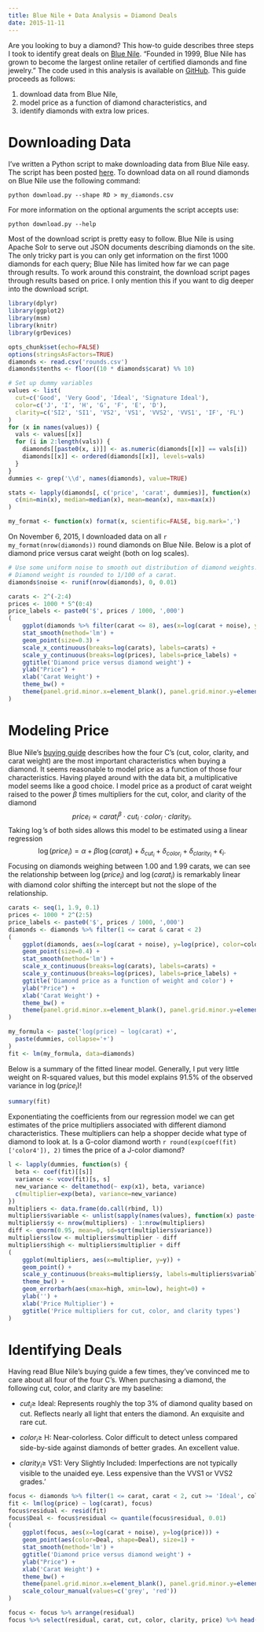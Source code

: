 ```yaml
---
title: Blue Nile + Data Analysis = Diamond Deals
date: 2015-11-11
---
```


Are you looking to buy a diamond? This how-to guide describes three
steps I took to identify great deals on [Blue
Nile][blue-nile]. "Founded in 1999, Blue Nile has grown to become the
largest online retailer of certified diamonds and fine jewelry." The
code used in this analysis is available on [GitHub][repo]. This guide
proceeds as follows:

1.  download data from Blue Nile,
2.  model price as a function of diamond characteristics, and
3.  identify diamonds with extra low prices.

# Downloading Data

I've written a Python script to make downloading data from Blue Nile
easy. The script has been posted [here][download.py]. To download data
on all round diamonds on Blue Nile use the following command:

    python download.py --shape RD > my_diamonds.csv

For more information on the optional arguments the script accepts use:

    python download.py --help

Most of the download script is pretty easy to follow. Blue Nile is
using Apache Solr to serve out JSON documents describing diamonds on
the site. The only tricky part is you can only get information on the
first 1000 diamonds for each query; Blue Nile has limited how far we
can page through results. To work around this constraint, the download
script pages through results based on price. I only mention this if
you want to dig deeper into the download script.

```r
library(dplyr)
library(ggplot2)
library(msm)
library(knitr)
library(grDevices)

opts_chunk$set(echo=FALSE)
options(stringsAsFactors=TRUE)
diamonds <- read.csv('rounds.csv')
diamonds$tenths <- floor((10 * diamonds$carat) %% 10)

# Set up dummy variables
values <- list(
  cut=c('Good', 'Very Good', 'Ideal', 'Signature Ideal'),
  color=c('J', 'I', 'H', 'G', 'F', 'E', 'D'),
  clarity=c('SI2', 'SI1', 'VS2', 'VS1', 'VVS2', 'VVS1', 'IF', 'FL')
)
for (x in names(values)) {
  vals <- values[[x]]
  for (i in 2:length(vals)) {
    diamonds[[paste0(x, i)]] <- as.numeric(diamonds[[x]] == vals[i])
    diamonds[[x]] <- ordered(diamonds[[x]], levels=vals)
  }
}
dummies <- grep('\\d', names(diamonds), value=TRUE)

stats <- lapply(diamonds[, c('price', 'carat', dummies)], function(x)
  c(min=min(x), median=median(x), mean=mean(x), max=max(x))
)

my_format <- function(x) format(x, scientific=FALSE, big.mark=',')
```

On November 6, 2015, I downloaded data on all `r my_format(nrow(diamonds))`
round diamonds on Blue Nile. Below is a
plot of diamond price versus carat weight (both on log scales).

```r
# Use some uniform noise to smooth out distribution of diamond weights.
# Diamond weight is rounded to 1/100 of a carat.
diamonds$noise <- runif(nrow(diamonds), 0, 0.01)

carats <- 2^(-2:4)
prices <- 1000 * 5^(0:4)
price_labels <- paste0('$', prices / 1000, ',000')
(
    ggplot(diamonds %>% filter(carat <= 8), aes(x=log(carat + noise), y=log(price))) +
    stat_smooth(method='lm') +
    geom_point(size=0.3) +
    scale_x_continuous(breaks=log(carats), labels=carats) +
    scale_y_continuous(breaks=log(prices), labels=price_labels) +
    ggtitle('Diamond price versus diamond weight') +
    ylab("Price") +
    xlab('Carat Weight') +
    theme_bw() +
    theme(panel.grid.minor.x=element_blank(), panel.grid.minor.y=element_blank())
)
```

# Modeling Price

Blue Nile's [buying guide][buying-guide] describes how the four C's
(cut, color, clarity, and carat weight) are the most important
characteristics when buying a diamond. It seems
reasonable to model price as a function of those four
characteristics. Having played around with the data bit, a
multiplicative model seems like a good choice. I model price as a product of
carat weight raised to the power $\beta$ times multipliers for the
cut, color, and clarity of the diamond
$$
price_i \propto carat_i^\beta \cdot cut_i \cdot color_i \cdot clarity_i.
$$
Taking $\log$'s of both sides allows this model to be estimated using
a linear regression
$$
\log(price_i) = \alpha + \beta \log(carat_i) + \delta_{cut_i} +
\delta_{color_i} + \delta_{clarity_i} + \epsilon_i.
$$
Focusing on diamonds weighing between 1.00 and 1.99 carats, we can see
the relationship between $\log(price_i)$ and $\log(carat_i)$ is
remarkably linear with diamond color shifting the intercept but not
the slope of the relationship.

```r
carats <- seq(1, 1.9, 0.1)
prices <- 1000 * 2^(2:5)
price_labels <- paste0('$', prices / 1000, ',000')
diamonds <- diamonds %>% filter(1 <= carat & carat < 2)
(
    ggplot(diamonds, aes(x=log(carat + noise), y=log(price), color=color)) +
    geom_point(size=0.4) +
    stat_smooth(method='lm') +
    scale_x_continuous(breaks=log(carats), labels=carats) +
    scale_y_continuous(breaks=log(prices), labels=price_labels) +
    ggtitle('Diamond price as a function of weight and color') +
    ylab("Price") +
    xlab('Carat Weight') +
    theme_bw() +
    theme(panel.grid.minor.x=element_blank(), panel.grid.minor.y=element_blank())
)

my_formula <- paste('log(price) ~ log(carat) +',
  paste(dummies, collapse='+')
)
fit <- lm(my_formula, data=diamonds)
```

Below is a summary of the fitted linear model. Generally, I put very
little weight on R-squared values, but this model explains 91.5% of
the observed variance in $\log(price_i)$!

```r
summary(fit)
```

Exponentiating the coefficients from our regression model we can get estimates of the price multipliers associated with different diamond characteristics. These multipliers can help a shopper decide what type of diamond to look at. Is a G-color diamond worth `r round(exp(coef(fit)['color4']), 2)` times the price of a J-color diamond?

```r
l <- lapply(dummies, function(s) {
  beta <- coef(fit)[[s]]
  variance <- vcov(fit)[s, s]
  new_variance <- deltamethod(~ exp(x1), beta, variance)
  c(multiplier=exp(beta), variance=new_variance)
})
multipliers <- data.frame(do.call(rbind, l))
multipliers$variable <- unlist(sapply(names(values), function(x) paste(values[[x]][-1], '-', x)))
multipliers$y <- nrow(multipliers) - 1:nrow(multipliers)
diff <- qnorm(0.95, mean=0, sd=sqrt(multipliers$variance))
multipliers$low <- multipliers$multiplier - diff
multipliers$high <- multipliers$multiplier + diff
(
    ggplot(multipliers, aes(x=multiplier, y=y)) +
    geom_point() +
    scale_y_continuous(breaks=multipliers$y, labels=multipliers$variable) +
    theme_bw() +
    geom_errorbarh(aes(xmax=high, xmin=low), height=0) +
    ylab('') +
    xlab('Price Multiplier') +
    ggtitle('Price multipliers for cut, color, and clarity types')
)
```

# Identifying Deals

Having read Blue Nile's buying guide a few times, they've convinced me to care about all four of the four C's. When purchasing a diamond, the following cut, color, and clarity are my baseline:

* $cut_i \ge$ Ideal: Represents roughly the top 3% of diamond quality based on cut. Reflects nearly all light that enters the diamond. An exquisite and rare cut.

* $color_i \ge$ H: Near-colorless. Color difficult to detect unless compared side-by-side against diamonds of better grades. An excellent value.

* $clarity_i \ge$ VS1: Very Slightly Included: Imperfections are not typically visible to the unaided eye. Less expensive than the VVS1 or VVS2 grades.'

```r
focus <- diamonds %>% filter(1 <= carat, carat < 2, cut >= 'Ideal', color >= 'H', clarity >= 'VS1')
fit <- lm(log(price) ~ log(carat), focus)
focus$residual <- resid(fit)
focus$Deal <- focus$residual <= quantile(focus$residual, 0.01)
(
    ggplot(focus, aes(x=log(carat + noise), y=log(price))) +
    geom_point(aes(color=Deal, shape=Deal), size=1) +
    stat_smooth(method='lm') +
    ggtitle('Diamond price versus diamond weight') +
    ylab("Price") +
    xlab('Carat Weight') +
    theme_bw() +
    theme(panel.grid.minor.x=element_blank(), panel.grid.minor.y=element_blank()) +
    scale_colour_manual(values=c('grey', 'red'))
)
```

```r
focus <- focus %>% arrange(residual)
focus %>% select(residual, carat, cut, color, clarity, price) %>% head(20)
```

[blue-nile]: http://www.bluenile.com/
[solr]: http://lucene.apache.org/solr/
[buying-guide]: http://www.bluenile.com/education/diamonds/
[delta-method]: http://www.ats.ucla.edu/stat/r/faq/deltamethod.htm
[repo]: https://github.com/amarder/diamonds
[download.py]: https://github.com/amarder/diamonds/blob/master/download.py
